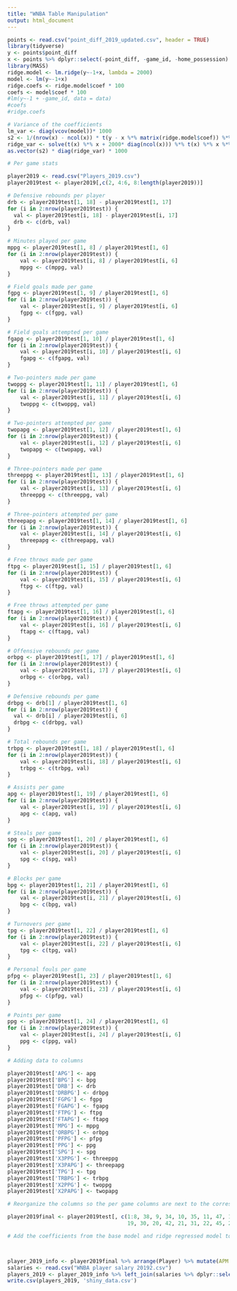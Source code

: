 ```yaml
---
title: "WNBA Table Manipulation"
output: html_document
---
```

```r

points <- read.csv("point_diff_2019_updated.csv", header = TRUE)
library(tidyverse)
y <- points$point_diff
x <- points %>% dplyr::select(-point_diff, -game_id, -home_possession) %>% as.matrix()
library(MASS)
ridge.model <- lm.ridge(y~-1+x, lambda = 2000)
model <- lm(y~-1+x)
ridge.coefs <- ridge.model$coef * 100
coefs <- model$coef * 100
#lm(y~-1 + -game_id, data = data)
#coefs
#ridge.coefs

# Variance of the coefficients
lm_var <- diag(vcov(model))* 1000
s2 <- 1/(nrow(x) - ncol(x)) * t(y - x %*% matrix(ridge.model$coef)) %*% (y - x %*% matrix(ridge.model$coef))
ridge_var <- solve(t(x) %*% x + 2000* diag(ncol(x))) %*% t(x) %*% x %*% solve(t(x) %*% x + 2000 * diag(ncol(x)))
as.vector(s2) * diag(ridge_var) * 1000


```

```r
# Per game stats

player2019 <- read.csv("Players_2019.csv")
player2019test <- player2019[,c(2, 4:6, 8:length(player2019))]

# Defensive rebounds per player
drb <- player2019test[1, 18] - player2019test[1, 17]
for (i in 2:nrow(player2019test)) {
  val <- player2019test[i, 18] - player2019test[i, 17]
  drb <- c(drb, val)
}

# Minutes played per game
mppg <- player2019test[1, 8] / player2019test[1, 6]
for (i in 2:nrow(player2019test)) {
    val <- player2019test[i, 8] / player2019test[i, 6]
    mppg <- c(mppg, val)
}

# Field goals made per game
fgpg <- player2019test[1, 9] / player2019test[1, 6]
for (i in 2:nrow(player2019test)) {
    val <- player2019test[i, 9] / player2019test[i, 6]
    fgpg <- c(fgpg, val)
}

# Field goals attempted per game
fgapg <- player2019test[1, 10] / player2019test[1, 6]
for (i in 2:nrow(player2019test)) {
    val <- player2019test[i, 10] / player2019test[i, 6]
    fgapg <- c(fgapg, val)
}

# Two-pointers made per game
twoppg <- player2019test[1, 11] / player2019test[1, 6]
for (i in 2:nrow(player2019test)) {
    val <- player2019test[i, 11] / player2019test[i, 6]
    twoppg <- c(twoppg, val)
}

# Two-pointers attempted per game
twopapg <- player2019test[1, 12] / player2019test[1, 6]
for (i in 2:nrow(player2019test)) {
    val <- player2019test[i, 12] / player2019test[i, 6]
    twopapg <- c(twopapg, val)
}

# Three-pointers made per game
threeppg <- player2019test[1, 13] / player2019test[1, 6]
for (i in 2:nrow(player2019test)) {
    val <- player2019test[i, 13] / player2019test[i, 6]
    threeppg <- c(threeppg, val)
}

# Three-pointers attempted per game
threepapg <- player2019test[1, 14] / player2019test[1, 6]
for (i in 2:nrow(player2019test)) {
    val <- player2019test[i, 14] / player2019test[i, 6]
    threepapg <- c(threepapg, val)
}

# Free throws made per game
ftpg <- player2019test[1, 15] / player2019test[1, 6]
for (i in 2:nrow(player2019test)) {
    val <- player2019test[i, 15] / player2019test[i, 6]
    ftpg <- c(ftpg, val)
}

# Free throws attempted per game
ftapg <- player2019test[1, 16] / player2019test[1, 6]
for (i in 2:nrow(player2019test)) {
    val <- player2019test[i, 16] / player2019test[i, 6]
    ftapg <- c(ftapg, val)
}

# Offensive rebounds per game
orbpg <- player2019test[1, 17] / player2019test[1, 6]
for (i in 2:nrow(player2019test)) {
    val <- player2019test[i, 17] / player2019test[i, 6]
    orbpg <- c(orbpg, val)
}

# Defensive rebounds per game
drbpg <- drb[1] / player2019test[1, 6]
for (i in 2:nrow(player2019test)) {
  val <- drb[i] / player2019test[i, 6]
  drbpg <- c(drbpg, val)
}

# Total rebounds per game
trbpg <- player2019test[1, 18] / player2019test[1, 6]
for (i in 2:nrow(player2019test)) {
    val <- player2019test[i, 18] / player2019test[i, 6]
    trbpg <- c(trbpg, val)
}

# Assists per game
apg <- player2019test[1, 19] / player2019test[1, 6]
for (i in 2:nrow(player2019test)) {
    val <- player2019test[i, 19] / player2019test[i, 6]
    apg <- c(apg, val)
}

# Steals per game
spg <- player2019test[1, 20] / player2019test[1, 6]
for (i in 2:nrow(player2019test)) {
    val <- player2019test[i, 20] / player2019test[i, 6]
    spg <- c(spg, val)
}

# Blocks per game
bpg <- player2019test[1, 21] / player2019test[1, 6]
for (i in 2:nrow(player2019test)) {
    val <- player2019test[i, 21] / player2019test[i, 6]
    bpg <- c(bpg, val)
}

# Turnovers per game
tpg <- player2019test[1, 22] / player2019test[1, 6]
for (i in 2:nrow(player2019test)) {
    val <- player2019test[i, 22] / player2019test[i, 6]
    tpg <- c(tpg, val)
}

# Personal fouls per game
pfpg <- player2019test[1, 23] / player2019test[1, 6]
for (i in 2:nrow(player2019test)) {
    val <- player2019test[i, 23] / player2019test[i, 6]
    pfpg <- c(pfpg, val)
}

# Points per game
ppg <- player2019test[1, 24] / player2019test[1, 6]
for (i in 2:nrow(player2019test)) {
    val <- player2019test[i, 24] / player2019test[i, 6]
    ppg <- c(ppg, val)
}
```

```r

# Adding data to columns

player2019test['APG'] <- apg
player2019test['BPG'] <- bpg
player2019test['DRB'] <- drb
player2019test['DRBPG'] <- drbpg
player2019test['FGPG'] <- fgpg
player2019test['FGAPG'] <- fgapg
player2019test['FTPG'] <- ftpg
player2019test['FTAPG'] <- ftapg
player2019test['MPG'] <- mppg
player2019test['ORBPG'] <- orbpg
player2019test['PFPG'] <- pfpg
player2019test['PPG'] <- ppg
player2019test['SPG'] <- spg
player2019test['X3PPG'] <- threeppg
player2019test['X3PAPG'] <- threepapg
player2019test['TPG'] <- tpg
player2019test['TRBPG'] <- trbpg
player2019test['X2PPG'] <- twoppg
player2019test['X2PAPG'] <- twopapg

# Reorganize the columns so the per game columns are next to the corresponding season totals

player2019final <- player2019test[, c(1:8, 38, 9, 34, 10, 35, 11, 47, 12, 48, 13, 43, 14, 44, 15, 36, 16, 37, 32, 33, 17, 39, 18, 46,
                                      19, 30, 20, 42, 21, 31, 22, 45, 23, 40, 24, 41, 25:29)]
```

```r

# Add the coefficients from the base model and ridge regressed model to the table



player_2019_info <- player2019final %>% arrange(Player) %>% mutate(APM = coefs, RAPM = ridge.coefs)
salaries <- read.csv("WNBA player salary 20192.csv")
players_2019 <- player_2019_info %>% left_join(salaries %>% dplyr::select(Player, Salary), by = "Player")
write.csv(players_2019, 'shiny_data.csv')
```